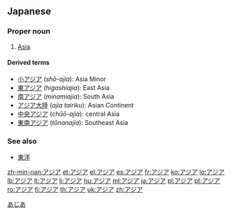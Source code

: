 ==Japanese==

===Proper noun===
{{ja-pos|ka|proper|hira=あじあ|rom=Ajia|kanji=亜細亜}}

# [[Asia]]

====Derived terms====
* [[小アジア]] (''shō-ajia''): Asia Minor
* [[東アジア]] (''higashiajia''): East Asia
* [[南アジア]] (''minamiajia''): South Asia
* [[アジア大陸]] (''ajia tairiku''): Asian Continent
* [[中央アジア]] (''chūō-ajia''): central Asia
* [[東南アジア]] (''tōnanajia''): Southeast Asia

===See also===
* [[東洋]]

[[Category:ja:Continents|あじあ]]

[[zh-min-nan:アジア]]
[[et:アジア]]
[[el:アジア]]
[[es:アジア]]
[[fr:アジア]]
[[ko:アジア]]
[[lo:アジア]]
[[lb:アジア]]
[[lt:アジア]]
[[li:アジア]]
[[hu:アジア]]
[[ml:アジア]]
[[ja:アジア]]
[[pl:アジア]]
[[pt:アジア]]
[[ro:アジア]]
[[fi:アジア]]
[[th:アジア]]
[[uk:アジア]]
[[zh:アジア]]